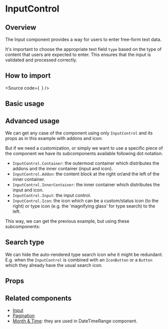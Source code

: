 

<Meta of={Stories} />

# InputControl

## Overview

The Input component provides a way for users to enter free-form text data.

It's important to choose the appropriate text field `type` based on the type of content that users are expected to enter.
This ensures that the input is validated and processed correctly.

## How to import

<Source
  code={`
`}
/>

## Basic usage

<Canvas of={Stories.Base} />

## Advanced usage

We can get any case of the component using only `InputControl` and its props as in this example with addons and icon:

<Canvas sourceState="shown" of={casesStories.WithAddonsAndIcons} />

But if we need a customization, or simply we want to use a specific piece of the component we have its subcomponents
available following dot notation.

- `InputControl.Container`: the outermost container which distributes the addons and the inner container (input and icon).
- `InputControl.Addon`: the content block at the right or/and the left of the inner container.
- `InputControl.InnerContainer`: the inner container which distributes the input and icon.
- `InputControl.Input`: the input control.
- `InputControl.Icon`: the icon which can be a custom/status icon (to the right) or type icon (e.g. the 'magnifying glass' for type search) to the left.

This way, we can get the previous example, but using these subcomponents:

<Canvas sourceState="shown" of={casesStories.AdvancedUsage} />

## Search type

We can hide the auto-rendered type search icon whe it might be redundant. E.g. when the `InputControl`
is combined with an `IconButton` or a `Button` which they already have the usual search icon.

<Canvas sourceState="shown" of={casesStories.SearchType} />

## Props

<ArgTypes of={Stories} />

## Related components

- [Input](?path=/docs/components-form-input--docs)
- [Pagination](?path=/docs/components-core-navigation-pagination--docs)
- [Month & Time](?path=/docs/components-datetime-datetimerange--docs): they are used in DateTimeRange component.
